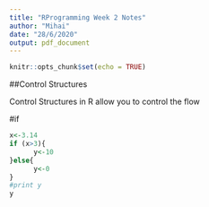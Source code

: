 ```yaml
---
title: "RProgramming Week 2 Notes"
author: "Mihai"
date: "28/6/2020"
output: pdf_document
---
```


```r
knitr::opts_chunk$set(echo = TRUE)
```


##Control Structures

Control Structures in R allow you to control the flow 

#if


```r
x<-3.14
if (x>3){
      y<-10
}else{
      y<-0
}
#print y
y
```


